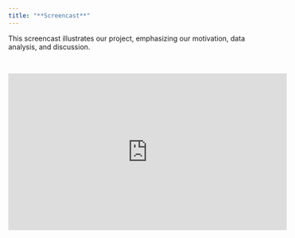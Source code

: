 ```yaml
---
title: "**Screencast**"
---
```


This screencast illustrates our project, emphasizing our motivation, data analysis, and discussion.

<br>

<center>

<iframe width="560" height="315" src="https://www.youtube.com/embed/P7qyeymp92I" frameborder="0" allow="accelerometer; autoplay; encrypted-media; gyroscope; picture-in-picture" allowfullscreen></iframe>

